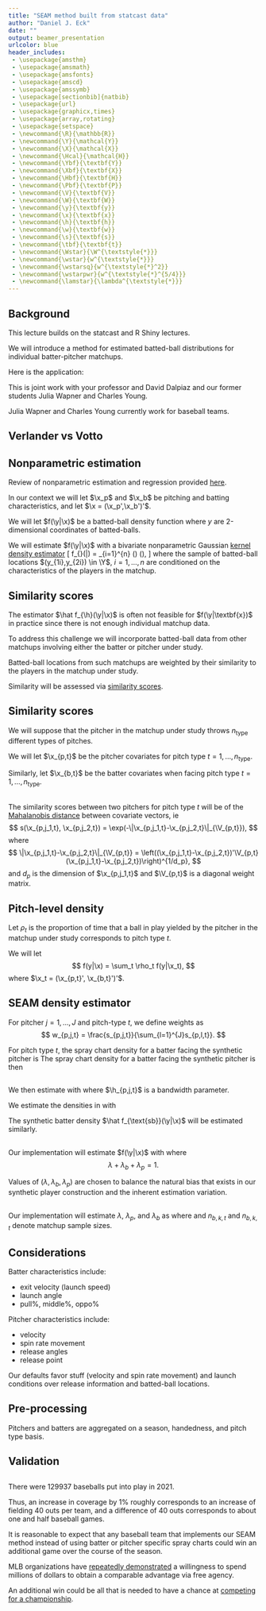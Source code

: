 ```yaml
---
title: "SEAM method built from statcast data"
author: "Daniel J. Eck"
date: ""
output: beamer_presentation 
urlcolor: blue
header_includes: 
 - \usepackage{amsthm}
 - \usepackage{amsmath}
 - \usepackage{amsfonts}
 - \usepackage{amscd}
 - \usepackage{amssymb}
 - \usepackage[sectionbib]{natbib}
 - \usepackage{url}
 - \usepackage{graphicx,times}
 - \usepackage{array,rotating}
 - \usepackage{setspace}
 - \newcommand{\R}{\mathbb{R}}
 - \newcommand{\Y}{\mathcal{Y}}
 - \newcommand{\X}{\mathcal{X}}
 - \newcommand{\Hcal}{\mathcal{H}}
 - \newcommand{\Ybf}{\textbf{Y}}
 - \newcommand{\Xbf}{\textbf{X}}
 - \newcommand{\Hbf}{\textbf{H}}
 - \newcommand{\Pbf}{\textbf{P}}
 - \newcommand{\V}{\textbf{V}}
 - \newcommand{\W}{\textbf{W}}
 - \newcommand{\y}{\textbf{y}}
 - \newcommand{\x}{\textbf{x}}
 - \newcommand{\h}{\textbf{h}}
 - \newcommand{\w}{\textbf{w}}
 - \newcommand{\s}{\textbf{s}}
 - \newcommand{\tbf}{\textbf{t}}
 - \newcommand{\Wstar}{\W^{\textstyle{*}}}
 - \newcommand{\wstar}{w^{\textstyle{*}}}
 - \newcommand{\wstarsq}{w^{\textstyle{*}^2}}
 - \newcommand{\wstarpwr}{w^{\textstyle{*}^{5/4}}}
 - \newcommand{\lamstar}{\lambda^{\textstyle{*}}}
---
```





## Background

This lecture builds on the statcast and R Shiny lectures.

We will introduce a method for estimated batted-ball distributions for individual batter-pitcher matchups.

Here is the application:
\begin{center}
\url{https://seam.stat.illinois.edu/}
\end{center}

\vspace{12pt}

This is joint work with your professor and David Dalpiaz and our former students Julia Wapner and Charles Young. 

Julia Wapner and Charles Young currently work for baseball teams.

## Verlander vs Votto

\begin{figure}[t!]
\begin{center}
	\includegraphics[width = 1.5in, height = 1.5in]{VerlanderVotto1.png} 
	\includegraphics[width = 1.5in, height = 1.5in]{VerlanderVottoSEAM.png}\\
	\includegraphics[width = 1.5in, height = 1.5in]{VerlanderVotto2.png}
	\includegraphics[width = 1.5in, height = 1.5in]{VerlanderVotto3.png}	
\end{center}
\label{Fig:VerlanderVotto}
\end{figure} 

<!-- \caption{Visualization of potential batted-ball locations corresponding to the Joey Votto vs. Justin Verlander matchup according to past data (top-left), our SEAM method (top-right), Joey Votto's estimated spray chart density against all right-handed pitchers (bottom-left), and Justin Verlander's estimated spray chart allowed density against left-handed batters (bottom-right). } -->



## Nonparametric estimation

Review of nonparametric estimation and regression provided [here](https://scholar.harvard.edu/files/montamat/files/nonparametric_estimation.pdf).

In our context we will let $\x_p$ and $\x_b$ be pitching and batting characteristics, and let $\x = (\x_p',\x_b')'$. 

<!-- and $\X$ is assumed to be bounded. Denote the conditional spray chart distribution as $F(\y|\x)$ for $\x \in \X$ and $\y \in \Y$. The conditional spray chart density function corresponding to $F(\y|\x)$ will be denoted as $f(\y|\x)$ for all $\x \in \X$ and $\y \in \Y$.  -->

We will let $f(\y|\x)$ be a batted-ball density function where $y$ are 2-dimensional coordinates of batted-balls.

We will estimate $f(\y|\x)$ with a bivariate nonparametric Gaussian [kernel density estimator](https://en.wikipedia.org/wiki/Kernel_density_estimation)
\[
  \hat f_{\h}(\y|\x) =
    \frac{1}{n h_{y_1}h_{y_2}}\sum_{i=1}^{n} 
      \phi\left(\frac{y_1 - y_{1i}}{h_{y_1}}\right)
      \phi\left(\frac{y_2 - y_{2i}}{h_{y_2}}\right),
\]
where the sample of batted-ball locations $(y_{1i},y_{2i}) \in \Y$, $i = 1, \ldots, n$ are conditioned on the characteristics of the players in the matchup.



## Similarity scores 

The estimator $\hat f_{\h}(\y|\x)$ is often not feasible for $f(\y|\textbf{x})$ in practice since there is not enough individual matchup data.

\vspace{12pt}

To address this challenge we will incorporate batted-ball data from other matchups involving either the batter or pitcher under study. 

\vspace{12pt}

Batted-ball locations from such matchups are weighted by their similarity to the players in the matchup under study. 

\vspace{12pt}

Similarity will be assessed via [similarity scores](https://en.wikipedia.org/wiki/Similarity_score).



## Similarity scores

We will suppose that the pitcher in the matchup under study throws $n_{\text{type}}$ different types of pitches. 

\vspace{12pt}

We will let $\x_{p,t}$ be the pitcher covariates for pitch type $t = 1,\ldots,n_{\text{type}}$. 

\vspace{12pt}

Similarly, let $\x_{b,t}$ be the batter covariates when facing pitch type $t = 1,\ldots,n_{\text{type}}$.


##

The similarity scores between two pitchers for pitch type $t$ will be of the [Mahalanobis distance](https://en.wikipedia.org/wiki/Mahalanobis_distance) between covariate vectors, ie
$$
  s(\x_{p,j_1,t}, \x_{p,j_2,t}) = \exp(-\|\x_{p,j_1,t}-\x_{p,j_2,t}\|_{\V_{p,t}}),
$$ 
where 
<!-- $\x_{p,j_1,t}$ and $\x_{p,j_2,t}$ are, respectively, the underlying pitch characteristics for pitcher $j_1$ and $j_2$, -->
$$
   \|\x_{p,j_1,t}-\x_{p,j_2,t}\|_{\V_{p,t}}
     = \left((\x_{p,j_1,t}-\x_{p,j_2,t})'\V_{p,t}(\x_{p,j_1,t}-\x_{p,j_2,t})\right)^{1/d_p},
$$
and $d_p$ is the dimension of $\x_{p,j_1,t}$ and $\V_{p,t}$ is a diagonal weight matrix.


## Pitch-level density

Let $\rho_t$ is the proportion of time that a ball in play yielded by the pitcher in the matchup under study corresponds to pitch type $t$. 

We will let 
$$
  f(y|\x) = \sum_t \rho_t f(y|\x_t),
$$
where $\x_t = (\x_{p,t}', \x_{b,t}')'$.


## SEAM density estimator 

For pitcher $j = 1,...,J$ and pitch-type $t$, we define weights as
$$
  w_{p,j,t} = \frac{s_{p,j,t}}{\sum_{l=1}^{J}s_{p,l,t}}.
$$

For pitch type $t$, the spray chart density for a batter facing the synthetic pitcher is
\begin{equation} \label{synth-pitch-t}
  f_{\text{sp}, t}(\y|\x_{b,t}) = \sum_{j=1}^J w_{p,j,t}f(\y|\x_{p,j,t},\x_{b,t}).
\end{equation}
The spray chart density for a batter facing the synthetic pitcher is then
\begin{equation} \label{synth-pitch}
  f_{\text{sp}}(\y|\x) = \sum_{t=1}^{n_{\text{type}}} \rho_t f_{\text{sp},t}(\y|\x_{b,t}).
\end{equation}


## 

We then estimate \eqref{synth-pitch-t} with
\begin{equation} \label{synth-est-t}
  \hat f_{\text{sp},t}(\y|\x_{b,t}) 
    = \sum_{j=1}^J w_{p,j,t}\hat f_{\h_{p,j,t}}(\y|\x_{p,j,t},\x_{b,t}), 
\end{equation}
where $\h_{p,j,t}$ is a bandwidth parameter. 

\vspace{12pt}

We estimate the densities in \eqref{synth-pitch} with
\begin{equation} \label{synth-est}
  \hat f_{\text{sp}}(\y|\x) =  \sum_{t=1}^{n_{\text{type}}} \rho_t \hat f_{\text{sp}, t}(\y|\x_{b,t}).
\end{equation}

\vspace{12pt}

The synthetic batter density $\hat f_{\text{sb}}(\y|\x)$ will be estimated similarly.


## 

Our implementation will estimate $f(\y|\x)$ with
\begin{equation} \label{sd-implem}
  \hat{f}_{\text{SEAM}}(\y|\x) = \lambda \hat{f}_{\h}(\y|\x) + \lambda_p \hat{f}_{\text{sp}}(\y|\x) + \lambda_b \hat{f}_{\text{sb}}(\y|\x),
\end{equation}
where
$$
  \lambda + \lambda_b + \lambda_p = 1.
$$

<!-- $$ -->
<!--    \hat{f}_{\text{SEAM}}(\y|\x) = \lambda \hat{f}_{\h}(\y|\x) + \lambda_p \hat{f}_{\text{sp}}(\y|\x) + \lambda_b \hat{f}_{\text{sb}}(\y|\x). -->
<!-- $$ -->

Values of $(\lambda,\lambda_b,\lambda_p)$ are chosen to balance the natural bias that exists in our synthetic player construction and the inherent estimation variation.


##

Our implementation will estimate $\lambda$, $\lambda_p$, and $\lambda_b$ as
\begin{align*}
  \lambda &= \frac{\sqrt{n}}{\sqrt{n} + \sqrt{n_p} + \sqrt{n_b}}, \\
  \lambda_p &= \frac{\sqrt{n_p}}{\sqrt{n} + \sqrt{n_p} + \sqrt{n_b}}, \\
  \lambda_b &= \frac{\sqrt{n_b}}{\sqrt{n} + \sqrt{n_p} + \sqrt{n_b}},
\end{align*}
where 
\begin{align*}
  n_p &= \sum_t\rho_t\sum_{j=1}^J s_{p,j,t}^2n_{p,j,t}, \\
  n_b &= \sum_t\rho_t\sum_{k=1}^K s_{b,k,t}^2n_{b,k,t},
\end{align*}
and $n_{b,k,t}$ and $n_{b,k,t}$ denote matchup sample sizes.


## Considerations

Batter characteristics include: 

 - exit velocity (launch speed)
 - launch angle 
 - pull\%, middle\%, oppo\%

Pitcher characteristics include: 

 - velocity 
 - spin rate movement 
 - release angles 
 - release point

Our defaults favor stuff (velocity and spin rate movement) and launch conditions over release information and batted-ball locations.



## Pre-processing

\footnotesize
\begin{itemize}
    \item Pitches classified as Eephus, Knuckleball, and Screwball are removed since these pitch types are rare.
    \item Pitches classified as Knuckle-Curve are renamed to Curveball.
    \item Pitches classified as Forkball are renamed to Splitter.
    \item Pitch launch angles are calculated using rudimentary kinematics:
        \begin{itemize}
            \item $launch_h = \arctan(\frac{vx_r}{vy_r})$
            \item $launch_v = \arctan\left(\frac{vz_r}{\sqrt{vx_r^2 + vy_r^2}}\right)$
        \end{itemize}
        where $vx_r$, $vy_r$, $vz_r$ are, respectively, the $x$, $y$, $z$ components of release velocity.
    \item Batted ball locations are adjusted to make home plate the origin $(0,0)$.
    \item Spray angle  is calculated from the $x$ and $y$ coordinates of the batted ball locations (what we previously called $y_1$ and $y_2$).
    \item Data was limited to regular season batter-pitcher matchups. 
    \item Sacrifice hits and sacrifice flies are removed from consideration.
\end{itemize}

Pitchers and batters are aggregated on a season, handedness, and pitch type basis.


## Validation 

\begin{center}
Why go through all this?
\end{center}


## 

\footnotesize
\begin{table}
\begin{center}
\begin{tabular}{l|rrr ||rrr }
  & \multicolumn{3}{c||}{Marginal coverage} & \multicolumn{3}{|c}{Conditional coverage success rate} \\
  \hline
level  & 0.5 & 0.75 & 0.9 & 0.5 & 0.75 & 0.90 \\
\hline
SEAM & 0.559 & 0.811 & 0.953 & 0.579 (0.035) & 0.641 (0.034) & 0.779 (0.030) \\
batter & 0.547 & 0.793 & 0.938 & 0.513 (0.036) & 0.574 (0.035) & 0.662 (0.034) \\
pitcher & 0.541 & 0.788 & 0.935 & 0.549 (0.036) & 0.595 (0.035) & 0.713 (0.032) \\
\end{tabular}		
\end{center}
\caption{Marginal and conditional coverage properties for SEAM, the empirical batter spray distribution, and the empirical pitcher spray distribution (standard errors in parentheses). The conditional coverage success rate is the proportion of individual batter-pitcher conditional coverages that is at or above the nominal level. }
\label{Tab:coverage}
\end{table}


## 

\begin{figure}[t!]
\begin{center}
\includegraphics[width=0.70\textwidth]{coverage_size.pdf}	
\end{center}	
\caption{\footnotesize Average conditional coverage of fixed-size confidence regions for SEAM, the empirical batter spray distribution, and the empirical pitcher spray distribution. The fixed-size regions are constructed from the $n_g$ most probable grids according to each method. }
\label{Fig:fixed-size}
\end{figure}


## 

There were 129937 baseballs put into play in 2021. 

Thus, an increase in coverage by 1\% roughly corresponds to an increase of fielding 40 outs per team, and a difference of 40 outs corresponds to about one and half baseball games. 

It is reasonable to expect that any baseball team that implements our SEAM method instead of using batter or pitcher specific spray charts could win an additional game over the course of the season. 

MLB organizations have [repeatedly demonstrated](https://blogs.fangraphs.com/what-are-teams-paying-per-war-in-free-agency/) a willingness to spend millions of dollars to obtain a comparable advantage via free agency. 

An additional win could be all that is needed to have a chance at [competing for a championship](https://www.youtube.com/watch?v=46QITnnPINY&ab_channel=SecretBase).




